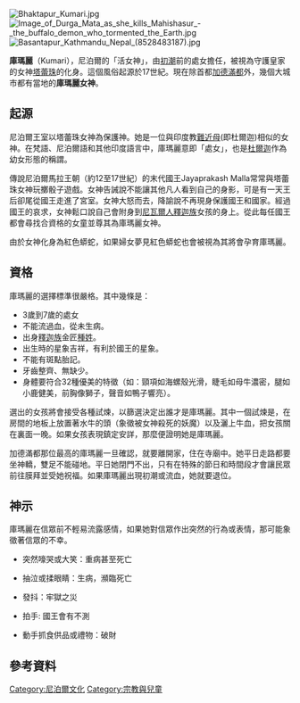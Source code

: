 {{Unreferenced|time=2019-12-18T06:19:44+00:00}}
[[File:Bhaktapur_Kumari.jpg|thumb]]
[[File:Image_of_Durga_Mata_as_she_kills_Mahishasur_-_the_buffalo_demon_who_tormented_the_Earth.jpg|thumb]]
[[File:Basantapur_Kathmandu_Nepal_(8528483187).jpg|thumb]]

'''庫瑪麗'''（Kumari），尼泊爾的「活女神」，由[[初潮|初潮]]前的處女擔任，被視為守護皇家的女神[[塔蕾珠|塔蕾珠]]的化身。這個風俗起源於17世紀。現在除首都[[加德滿都|加德滿都]]外，幾個大城市都有當地的'''庫瑪麗女神'''。

==起源==

尼泊爾王室以塔蕾珠女神為保護神。她是一位與印度教[[難近母|難近母]](即杜爾迦)相似的女神。在梵語、尼泊爾語和其他印度語言中，庫瑪麗意即「處女」，也是[[杜爾迦|杜爾迦]]作為幼女形態的稱謂。

傳說尼泊爾馬拉王朝（約12至17世紀）的末代國王Jayaprakash Malla常常與塔蕾珠女神玩擲骰子遊戲。女神告誡說不能讓其他凡人看到自己的身影，可是有一天王后卻尾從國王走進了宮室。女神大怒而去，降諭說不再現身保護國王和國家。經過國王的哀求，女神鬆口說自己會附身到[[尼瓦爾人|尼瓦爾人]][[釋迦族|釋迦族]]女孩的身上。從此每任國王都會尋找合資格的女童並尊其為庫瑪麗女神。

由於女神化身為紅色蟒蛇，如果婦女夢見紅色蟒蛇也會被視為其將會孕育庫瑪麗。

==資格==

庫瑪麗的選擇標準很嚴格。其中幾條是：

*3歲到7歲的處女
*不能流過血，從未生病。
*出身[[釋迦族|釋迦族]]金匠[[種姓|種姓]]。
*出生時的星象吉祥，有利於國王的星象。
*不能有斑點胎記。
*牙齒整齊、無缺少。
*身體要符合32種優美的特徵（如：頸項如海螺殼光滑，睫毛如母牛濃密，腿如小鹿健美，前胸像獅子，聲音如鴨子響亮）。

選出的女孩將會接受各種試煉，以篩選決定出誰才是庫瑪麗。其中一個試煉是，在房間的地板上放置著水牛的頭（象徵被女神殺死的妖魔）以及灑上牛血，把女孩關在裏面一晚。如果女孩表現鎮定安詳，那麼便證明她是庫瑪麗。

加德滿都那位最高的庫瑪麗一旦確認，就要離開家，住在寺廟中。她平日走路都要坐神轎，雙足不能碰地。平日她閉門不出，只有在特殊的節日和時間段才會讓民眾前往膜拜並受她祝福。如果庫瑪麗出現初潮或流血，她就要退位。

==神示==

庫瑪麗在信眾前不輕易流露感情，如果她對信眾作出突然的行為或表情，那可能象徵著信眾的不幸。

*突然嚎哭或大笑：重病甚至死亡 

*抽泣或揉眼睛：生病，瀕臨死亡

*發抖：牢獄之災

*拍手: 國王會有不測

*動手抓食供品或禮物：破財

==參考資料==
{{commonscat|Kumari}}


{{印度神話}}
{{Authority control}}
[[Category:尼泊爾文化|Category:尼泊爾文化]]
[[Category:宗教與兒童|Category:宗教與兒童]]